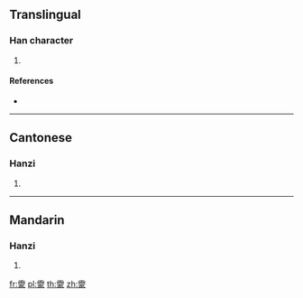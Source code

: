 {{character info/new}}
==Translingual==

===Han character===
{{Han char|rn=173|rad=雨|as=10|sn=18|four=10232|canj=MBBMO}}

# {{defn|Han|sort=雨10}}

====References====
* {{Han ref|kx=1377.250|dkj=42399|dj=1886.220|hdz=64074.090|uh=9725|ud=38693|bh=F178|bd=61816}}

----

==Cantonese==

===Hanzi===
{{yue-hanzi|jyut=|y=[[mung4]]}}

# {{defn|lang=yue|sort=雨10}}

----

==Mandarin==

===Hanzi===
{{cmn-hanzi|pin=[[mèng]] ([[meng4]])|wg=[[meng4|meng<sup>4</sup>]]}}

# {{defn|lang=cmn|sort=雨10}}

[[fr:霥]]
[[pl:霥]]
[[th:霥]]
[[zh:霥]]